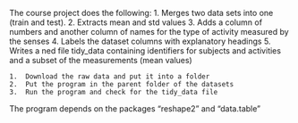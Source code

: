 The course project does the following: 
        1.	Merges two data sets into one (train and test).
	2.	Extracts mean and std values
	3.	Adds a column of numbers and another column of names for the type of activity measured by the senses
	4.	Labels the dataset columns with explanatory headings
	5.	Writes a ned file tidy_data containing identifiers for subjects and activities and a subset of the measurements (mean values)

	1.	Download the raw data and put it into a folder
	2.	Put the program in the parent folder of the datasets
	3.	Run the program and check for the tidy_data file


The program depends on the packages "reshape2" and "data.table"
